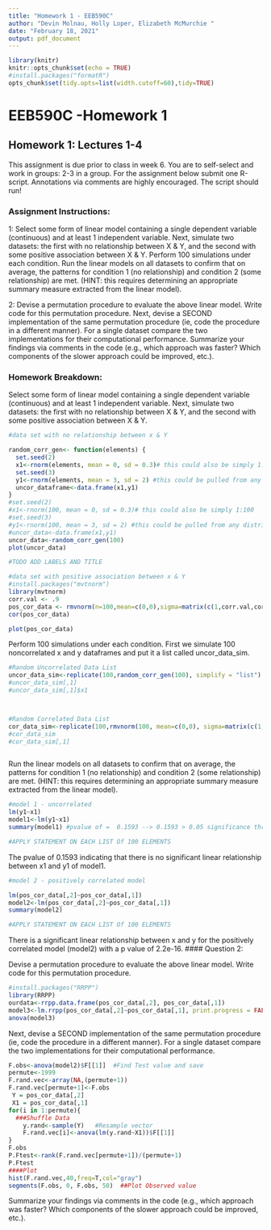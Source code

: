```yaml
---
title: "Homework 1 - EEB590C"
author: "Devin Molnau, Holly Loper, Elizabeth McMurchie "
date: "February 18, 2021"
output: pdf_document
---
```


```r
library(knitr)
knitr::opts_chunk$set(echo = TRUE)
#install.packages("formatR")
opts_chunk$set(tidy.opts=list(width.cutoff=60),tidy=TRUE)
```

# EEB590C -Homework 1
## Homework 1: Lectures 1-4
This assignment is due prior to class in week 6. You are to self-select and work in groups: 2-3 in a group. For the assignment below submit one R-script. Annotations via comments are highly encouraged. The script should run!

### Assignment Instructions:

1: Select some form of linear model containing a single dependent variable (continuous) and at least 1 independent variable. Next, simulate two datasets: the first with no relationship between X & Y, and the second with some positive association between X & Y. Perform 100 simulations under each condition. Run the linear models on all datasets to confirm that on average, the patterns for condition 1 (no relationship) and condition 2 (some relationship) are met. (HINT: this requires determining an appropriate summary measure extracted from the linear model).

2: Devise a permutation procedure to evaluate the above linear model. Write code for this permutation procedure. Next, devise a SECOND implementation of the same permutation procedure (ie, code the procedure in a different manner). For a single dataset compare the two implementations for their computational performance. Summarize your findings via comments in the code (e.g., which approach was faster? Which components of the slower approach could be improved, etc.).

### Homework Breakdown:

Select some form of linear model containing a single dependent variable (continuous) and at least 1 independent variable. Next, simulate two datasets: the first with no relationship between X & Y, and the second with some positive association between X & Y.
```r

#data set with no relationship between x & Y

random_corr_gen<- function(elements) {
  set.seed(2) 
  x1<-rnorm(elements, mean = 0, sd = 0.3)# this could also be simply 1:100
  set.seed(3)
  y1<-rnorm(elements, mean = 3, sd = 2) #this could be pulled from any distribution (ie poisson, uniform...)
  uncor_dataframe<-data.frame(x1,y1)
}
#set.seed(2) 
#x1<-rnorm(100, mean = 0, sd = 0.3)# this could also be simply 1:100
#set.seed(3)
#y1<-rnorm(100, mean = 3, sd = 2) #this could be pulled from any distribution (ie poisson, uniform...)
#uncor_data<-data.frame(x1,y1)
uncor_data<-random_corr_gen(100)
plot(uncor_data)

#TODO ADD LABELS AND TITLE
```

```r
#data set with positive association between x & Y
#install.packages("mvtnorm")
library(mvtnorm) 
corr.val <- .9
pos_cor_data <- rmvnorm(n=100,mean=c(0,0),sigma=matrix(c(1,corr.val,corr.val,1),2,2)) 
cor(pos_cor_data)

plot(pos_cor_data)
```

Perform 100 simulations under each condition.
First we simulate 100 noncorrelated x and y dataframes and put it a list called uncor_data_sim.
```r
#Random Uncorrelated Data List
uncor_data_sim<-replicate(100,random_corr_gen(100), simplify = "list")
#uncor_data_sim[,1]
#uncor_data_sim[,1]$x1



#Random Correlated Data List
cor_data_sim<-replicate(100,rmvnorm(100, mean=c(0,0), sigma=matrix(c(1,corr.val,corr.val,1), 2, 2)), simplify ="list")
#cor_data_sim
#cor_data_sim[,1]



```

Run the linear models on all datasets to confirm that on average, the patterns for condition 1 (no relationship) and condition 2 (some relationship) are met. (HINT: this requires determining an appropriate summary measure extracted from the linear model).
```r
#model 1 - uncorrelated
lm(y1~x1)
model1<-lm(y1~x1)
summary(model1)	#pvalue of =  0.1593 --> 0.1593 > 0.05 significance threshold

#APPLY STATEMENT ON EACH LIST Of 100 ELEMENTS
```
 The pvalue of 0.1593 indicating that there is no significant linear relationship between x1 and y1 of model1. 

```r
#model 2 - positively correlated model

lm(pos_cor_data[,2]~pos_cor_data[,1])
model2<-lm(pos_cor_data[,2]~pos_cor_data[,1])
summary(model2)	

#APPLY STATEMENT ON EACH LIST Of 100 ELEMENTS
```
There is a significant linear relationship between x and y for the positively correlated model (model2) with a p value of 2.2e-16.
#### Question 2: 

 Devise a permutation procedure to evaluate the above linear model. Write code for this permutation procedure.
```r
#install.packages("RRPP")
library(RRPP)
ourdata<-rrpp.data.frame(pos_cor_data[,2], pos_cor_data[,1])
model3<-lm.rrpp(pos_cor_data[,2]~pos_cor_data[,1], print.progress = FALSE, data = ourdata)
anova(model3)

```

 Next, devise a SECOND implementation of the same permutation procedure (ie, code the procedure in a different manner). For a single dataset compare the two implementations for their computational performance.

```r
F.obs<-anova(model2)$F[[1]]  #Find Test value and save
permute<-1999
F.rand.vec<-array(NA,(permute+1))
F.rand.vec[permute+1]<-F.obs
 Y = pos_cor_data[,2]
 X1 = pos_cor_data[,1]
for(i in 1:permute){
  ###Shuffle Data
	y.rand<-sample(Y)	#Resample vector 
	F.rand.vec[i]<-anova(lm(y.rand~X1))$F[[1]]  
}  
F.obs
P.Ftest<-rank(F.rand.vec[permute+1])/(permute+1)
P.Ftest
####Plot
hist(F.rand.vec,40,freq=T,col="gray")
segments(F.obs, 0, F.obs, 50)  ##Plot Observed value
```

 
Summarize your findings via comments in the code (e.g., which approach was faster? Which components of the slower approach could be improved, etc.).